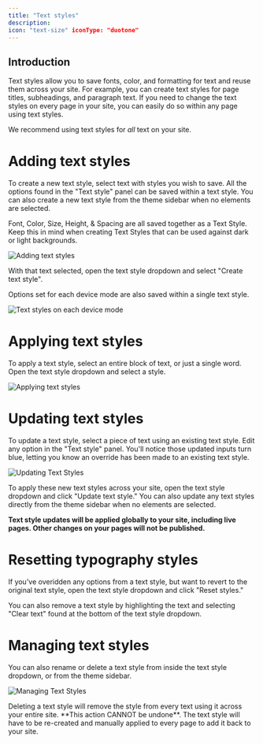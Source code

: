 ```yaml
---
title: "Text styles"
description:
icon: "text-size" iconType: "duotone"
---
```


## Introduction

Text styles allow you to save fonts, color, and formatting for text and reuse them across your site. For example, you can create text styles for page titles, subheadings, and paragraph text. If you need to change the text styles on every page in your site, you can easily do so within any page using text styles.

We recommend using text styles for *all* text on your site.

# **Adding text styles**

To create a new text style, select text with styles you wish to save. All the options found in the "Text style" panel can be saved within a text style. You can also create a new text style from the theme sidebar when no elements are selected.

<Note>
Font, Color, Size, Height, & Spacing are all saved together as a Text Style. Keep this in mind when creating Text Styles that can be used against dark or light backgrounds.

</Note>

![Adding text styles](public/images/text-styles/adding-text-style.png)

With that text selected, open the text style dropdown and select "Create text style".

Options set for each device mode are also saved within a single text style.

![Text styles on each device mode](public/images/text-styles/text-style-device.png)

# **Applying text styles**

To apply a text style, select an entire block of text, or just a single word. Open the text style dropdown and select a style.

![Applying text styles](public/images/text-styles/applying-text-style.png)

# **Updating text styles**

To update a text style, select a piece of text using an existing text style. Edit any option in the "Text style" panel. You'll notice those updated inputs turn blue, letting you know an override has been made to an existing text style.

![Updating Text Styles](public/images/text-styles/updating-text-styles.png)

To apply these new text styles across your site, open the text style dropdown and click "Update text style." You can also update any text styles directly from the theme sidebar when no elements are selected.

**Text style updates will be applied globally to your site, including live pages. Other changes on your pages will not be published.**

# **Resetting typography styles**

If you've overidden any options from a text style, but want to revert to the original text style, open the text style dropdown and click "Reset styles."

You can also remove a text style by highlighting the text and selecting "Clear text" found at the bottom of the text style dropdown.

# **Managing text styles**

You can also rename or delete a text style from inside the text style dropdown, or from the theme sidebar.

![Managing Text Styles](public/images/text-styles/managing-text-styles.png)

<Note>
  Deleting a text style will remove the style from every text using it across
  your entire site. **This action CANNOT be undone**. The text style will have
  to be re-created and manually applied to every page to add it back to your
  site.
</Note>
